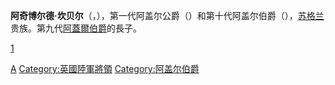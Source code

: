 '''阿奇博尔德·坎贝尔'''（{{lang|en|Archibald Campbell}}，{{bd|1658年|7月25日|1703年|9月25日|catIdx=C}}），第一代阿盖尔公爵（{{lang|en|1st Duke of Argyll}}）和第十代阿盖尔伯爵（{{lang|en|10th Earl of Argyll}}），[[苏格兰|苏格兰]]贵族。第九代[[阿盖尔公爵|阿蓋爾伯爵]]的長子。

{{阿蓋爾公爵}}
{{Authority control}}
[[分類:阿蓋爾公爵|1]]
[[Category:苏格兰人|A]]
[[Category:英國陸軍將領|Category:英國陸軍將領]]
[[Category:阿盖尔伯爵|Category:阿盖尔伯爵]]